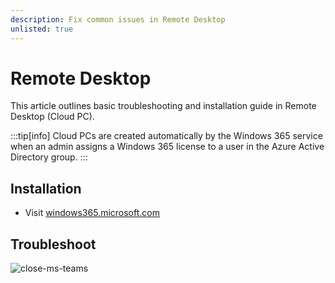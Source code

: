 ```yaml
---
description: Fix common issues in Remote Desktop
unlisted: true
---
```


# Remote Desktop
This article outlines basic troubleshooting and installation guide in Remote Desktop (Cloud PC).

:::tip[info]
Cloud PCs are created automatically by the Windows 365 service when an admin assigns a Windows 365 license to a user in the Azure Active Directory group.
:::

## Installation

- Visit [windows365.microsoft.com](https://windows365.microsoft.com/)



## Troubleshoot
![close-ms-teams](/img/troubleshooting/cloud-pc.png)